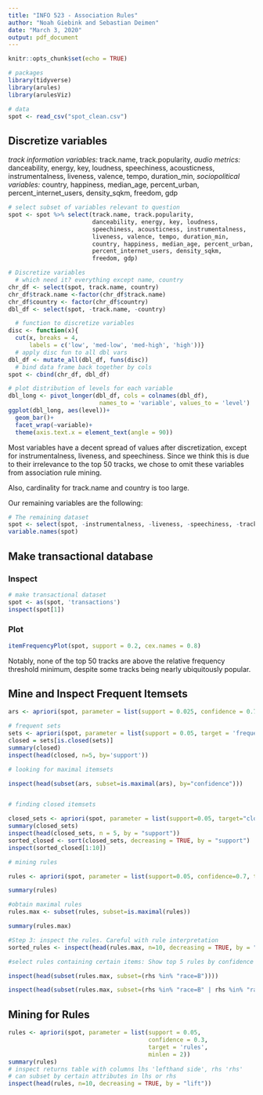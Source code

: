 ```yaml
---
title: "INFO 523 - Association Rules"
author: "Noah Giebink and Sebastian Deimen"
date: "March 3, 2020"
output: pdf_document
---
```


```r
knitr::opts_chunk$set(echo = TRUE)

# packages
library(tidyverse)
library(arules)
library(arulesViz)

# data
spot <- read_csv("spot_clean.csv")

```

## Discretize variables
*track information variables:*
track.name, track.popularity, 
*audio metrics:*
danceability, energy, key, loudness, speechiness, acousticness, instrumentalness, liveness, valence, tempo, duration_min, 
*sociopolitical variables:*
country, happiness, median_age, percent_urban, percent_internet_users, density_sqkm, freedom, gdp

```r
# select subset of variables relevant to question
spot <- spot %>% select(track.name, track.popularity,
                        danceability, energy, key, loudness, 
                        speechiness, acousticness, instrumentalness,
                        liveness, valence, tempo, duration_min,
                        country, happiness, median_age, percent_urban,
                        percent_internet_users, density_sqkm,
                        freedom, gdp)

# Discretize variables
  # which need it? everything except name, country
chr_df <- select(spot, track.name, country)
chr_df$track.name <-factor(chr_df$track.name)
chr_df$country <- factor(chr_df$country)
dbl_df <- select(spot, -track.name, -country)

  # function to discretize variables
disc <- function(x){
  cut(x, breaks = 4, 
      labels = c('low', 'med-low', 'med-high', 'high'))}
  # apply disc fun to all dbl vars
dbl_df <- mutate_all(dbl_df, funs(disc))
  # bind data frame back together by cols
spot <- cbind(chr_df, dbl_df)

# plot distribution of levels for each variable
dbl_long <- pivot_longer(dbl_df, cols = colnames(dbl_df),
                          names_to = 'variable', values_to = 'level')
ggplot(dbl_long, aes(level))+
  geom_bar()+
  facet_wrap(~variable)+
  theme(axis.text.x = element_text(angle = 90))
```

Most variables have a decent spread of values after discretization, except for instrumentalness, liveness, and speechiness. Since we think this is due to their irrelevance to the top 50 tracks, we chose to omit these variables from association rule mining.

Also, cardinality for track.name and country is too large.

Our remaining variables are the following:

```r
# The remaining dataset
spot <- select(spot, -instrumentalness, -liveness, -speechiness, -track.name, -country)
variable.names(spot)
```


## Make transactional database


### Inspect 
```r
# make transactional dataset
spot <- as(spot, 'transactions')
inspect(spot[1])
```

### Plot
```r
itemFrequencyPlot(spot, support = 0.2, cex.names = 0.8)

```
Notably, none of the top 50 tracks are above the relative frequency threshold minimum, despite some tracks being nearly ubiquitously popular.

## Mine and Inspect Frequent Itemsets
```r
ars <- apriori(spot, parameter = list(support = 0.025, confidence = 0.75))

# frequent sets
sets <- apriori(spot, parameter = list(support = 0.05, target = 'frequent itemsets'))
closed = sets[is.closed(sets)]
summary(closed)
inspect(head(closed, n=5, by='support'))

# looking for maximal itemsets

inspect(head(subset(ars, subset=is.maximal(ars), by="confidence")))


# finding closed itemsets

closed_sets <- apriori(spot, parameter = list(support=0.05, target="closed frequent itemsets"))
summary(closed_sets)
inspect(head(closed_sets, n = 5, by = "support"))
sorted_closed <- sort(closed_sets, decreasing = TRUE, by = "support")
inspect(sorted_closed[1:10])

# mining rules

rules <- apriori(spot, parameter = list(support=0.05, confidence=0.7, target="rules"))

summary(rules)

#obtain maximal rules
rules.max <- subset(rules, subset=is.maximal(rules))

summary(rules.max)

#Step 3: inspect the rules. Careful with rule interpretation
sorted_rules <- inspect(head(rules.max, n=10, decreasing = TRUE, by = "support"))

#select rules containing certain items: Show top 5 rules by confidence with "race=B" on the right side (rhs)

inspect(head(subset(rules.max, subset=(rhs %in% "race=B"))))

inspect(head(subset(rules.max, subset=(rhs %in% "race=B" | rhs %in% "race=H"),  by="lift")))
```


## Mining for Rules
```r

rules <- apriori(spot, parameter = list(support = 0.05, 
                                        confidence = 0.3,
                                        target = 'rules',
                                        minlen = 2)) 
summary(rules)
# inspect returns table with columns lhs 'lefthand side', rhs 'rhs'
# can subset by certain attributes in lhs or rhs
inspect(head(rules, n=10, decreasing = TRUE, by = "lift"))


```


